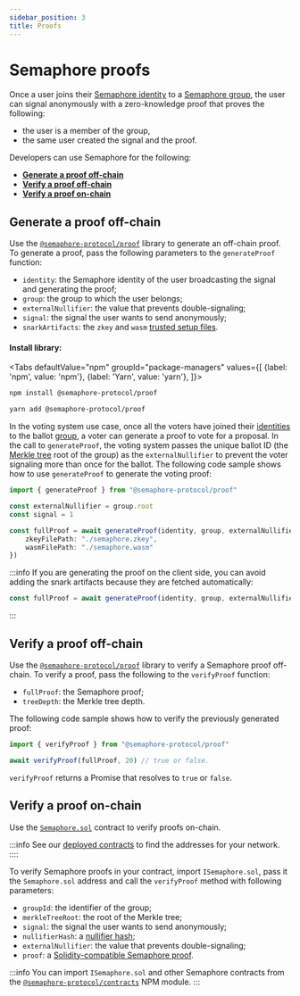 ```yaml
---
sidebar_position: 3
title: Proofs
---
```



# Semaphore proofs

Once a user joins their [Semaphore identity](/glossary#semaphore-identity) to a [Semaphore group](/glossary#semaphore-group), the user can signal anonymously with a zero-knowledge proof that proves the following:

-   the user is a member of the group,
-   the same user created the signal and the proof.

Developers can use Semaphore for the following:

-   [**Generate a proof off-chain**](#generate-a-proof-off-chain)
-   [**Verify a proof off-chain**](#verify-a-proof-off-chain)
-   [**Verify a proof on-chain**](#verify-a-proof-on-chain)

## Generate a proof off-chain

Use the [`@semaphore-protocol/proof`](https://github.com/semaphore-protocol/semaphore/tree/main/packages/proof) library to generate an off-chain proof.
To generate a proof, pass the following parameters to the `generateProof` function:

-   `identity`: the Semaphore identity of the user broadcasting the signal and generating the proof;
-   `group`: the group to which the user belongs;
-   `externalNullifier`: the value that prevents double-signaling;
-   `signal`: the signal the user wants to send anonymously;
-   `snarkArtifacts`: the `zkey` and `wasm` [trusted setup files](/glossary/#trusted-setup-files).

#### Install library:

<Tabs
defaultValue="npm"
groupId="package-managers"
values={[
{label: 'npm', value: 'npm'},
{label: 'Yarn', value: 'yarn'},
]}>
<TabItem value="npm">

```bash
npm install @semaphore-protocol/proof
```

</TabItem>
<TabItem value="yarn">

```bash
yarn add @semaphore-protocol/proof
```

</TabItem>
</Tabs>

In the voting system use case, once all the voters have joined their [identities](/guides/identities#create-an-identity) to the ballot [group](/guides/groups),
a voter can generate a proof to vote for a proposal.
In the call to `generateProof`, the voting system passes the unique ballot ID (the [Merkle tree](/glossary/#merkle-tree/) root of the group) as the
`externalNullifier` to prevent the voter signaling more than once for the ballot.
The following code sample shows how to use `generateProof` to generate the voting proof:

```ts
import { generateProof } from "@semaphore-protocol/proof"

const externalNullifier = group.root
const signal = 1

const fullProof = await generateProof(identity, group, externalNullifier, signal, {
    zkeyFilePath: "./semaphore.zkey",
    wasmFilePath: "./semaphore.wasm"
})
```

:::info
If you are generating the proof on the client side, you can avoid adding the snark artifacts because they are fetched automatically:

```ts
const fullProof = await generateProof(identity, group, externalNullifier, signal)
```
:::

## Verify a proof off-chain

Use the [`@semaphore-protocol/proof`](https://github.com/semaphore-protocol/semaphore/tree/main/packages/proof) library to verify a Semaphore proof off-chain.
To verify a proof, pass the following to the `verifyProof` function:

-   `fullProof`: the Semaphore proof;
-   `treeDepth`: the Merkle tree depth.

The following code sample shows how to verify the previously generated proof:

```ts
import { verifyProof } from "@semaphore-protocol/proof"

await verifyProof(fullProof, 20) // true or false.
```

`verifyProof` returns a Promise that resolves to `true` or `false`.

## Verify a proof on-chain

Use the [`Semaphore.sol`](/technical-reference/contracts#semaphoresol) contract to verify proofs on-chain.

:::info
See our [deployed contracts](/deployed-contracts) to find the addresses for your network.
::::

To verify Semaphore proofs in your contract, import `ISemaphore.sol`, pass it the `Semaphore.sol` address and call the `verifyProof` method with following parameters:

-   `groupId`: the identifier of the group;
-   `merkleTreeRoot`: the root of the Merkle tree;
-   `signal`: the signal the user wants to send anonymously;
-   `nullifierHash`: a [nullifier hash](#retrieve-a-nullifier-hash);
-   `externalNullifier`: the value that prevents double-signaling;
-   `proof`: a [Solidity-compatible Semaphore proof](#generate-a-solidity-compatible-proof).

:::info
You can import `ISemaphore.sol` and other Semaphore contracts from the [`@semaphore-protocol/contracts`](https://github.com/semaphore-protocol/semaphore/tree/main/packages/contracts) NPM module.
:::
